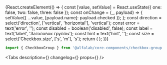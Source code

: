 


<Meta
    title='Компоненты/CheckboxGroup'
    component={CheckboxGroup}
/>


<!-- Canvas -->

<Story name='CheckboxGroup'>
    {React.createElement(() => {
        const [value, setValue] = React.useState({ one: false, two: false, three: false });
        const onChange = (_, payload) => {
            setValue({ ...value, [payload.name]: payload.checked });
        };
        const direction = select('direction', ['vertical', 'horizontal'], 'vertical');
        const error = text('error', '');
        const disabled = boolean('disabled', false);
        const label = text('label', 'Заголовок группы');
        const hint = text('hint', '');
        const size = select('Checkbox.size', ['s', 'm'], 's');
        return (
            <CheckboxGroup
                label={label}
                hint={hint}
                onChange={onChange}
                direction={direction}
                error={error}
                disabled={disabled}
            >
                <Checkbox size={size} label='Первый вариант' name='one' checked={value.one} />
                <Checkbox size={size} label='Второй вариант' name='two' checked={value.two} />
                <Checkbox size={size} label='Третий вариант' name='three' checked={value.three} />
            </CheckboxGroup>
        );
    })}
</Story>


<!-- Docs -->

<ComponentHeader
    name='CheckboxGroup'
    version={version}
    package='@alfalab/core-components/checkbox-group'
    stage={2}
    design='https://www.figma.com/file/cdNnkh2QdxuvYLrBm4cubM/Web-%3A%3A-Core-Default-Components?node-id=172%3A30800'
/>

```jsx
import { CheckboxGroup } from '@alfalab/core-components/checkbox-group';
```

<Tabs
    description={<Description />}
    changelog={<Changelog />}
    props={<Props of={CheckboxGroupTS} />}
/>
